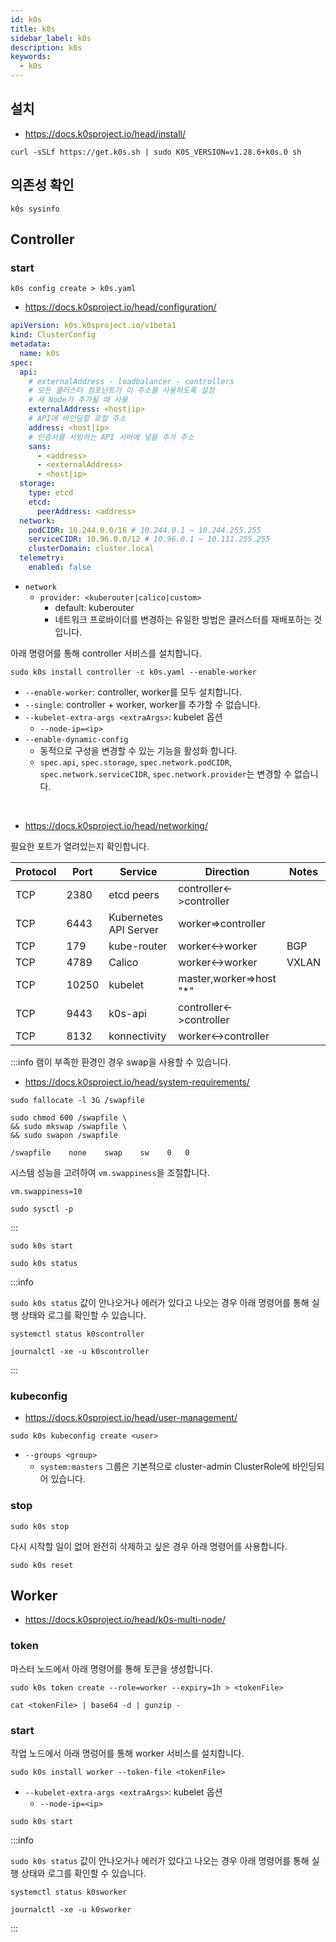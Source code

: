 ```yaml
---
id: k0s
title: k0s
sidebar_label: k0s
description: k0s
keywords:
  - k0s
---
```


## 설치

- https://docs.k0sproject.io/head/install/

```shell
curl -sSLf https://get.k0s.sh | sudo K0S_VERSION=v1.28.6+k0s.0 sh
```

## 의존성 확인

```shell
k0s sysinfo
```

## Controller

### start

```shell
k0s config create > k0s.yaml
```

- https://docs.k0sproject.io/head/configuration/

```yaml title="k0s.yaml"
apiVersion: k0s.k0sproject.io/v1beta1
kind: ClusterConfig
metadata:
  name: k0s
spec:
  api:
    # externalAddress - loadbalancer - controllers
    # 모든 클러스터 컴포넌트가 이 주소를 사용하도록 설정
    # 새 Node가 추가될 때 사용
    externalAddress: <host|ip>
    # API에 바인딩할 로컬 주소
    address: <host|ip>
    # 인증서를 서빙하는 API 서버에 넣을 추가 주소
    sans:
      - <address>
      - <externalAddress>
      - <host|ip>
  storage:
    type: etcd
    etcd:
      peerAddress: <address>
  network:
    podCIDR: 10.244.0.0/16 # 10.244.0.1 ~ 10.244.255.255
    serviceCIDR: 10.96.0.0/12 # 10.96.0.1 ~ 10.111.255.255
    clusterDomain: cluster.local
  telemetry:
    enabled: false
```

- `network`
  - `provider: <kuberouter|calico|custom>`
    - default: kuberouter
    - 네트워크 프로바이더를 변경하는 유일한 방법은 클러스터를 재배포하는 것입니다.

아래 명령어를 통해 controller 서비스를 설치합니다.

```shell
sudo k0s install controller -c k0s.yaml --enable-worker
```

- `--enable-worker`: controller, worker를 모두 설치합니다.
- `--single`: controller + worker, worker를 추가할 수 없습니다.
- `--kubelet-extra-args <extraArgs>`: kubelet 옵션
  - `--node-ip=<ip>`
- `--enable-dynamic-config`
  - 동적으로 구성을 변경할 수 있는 기능을 활성화 합니다.
  - `spec.api`, `spec.storage`, `spec.network.podCIDR`, `spec.network.serviceCIDR`, `spec.network.provider`는 변경할 수 없습니다.

<br />

- https://docs.k0sproject.io/head/networking/

필요한 포트가 열려있는지 확인합니다.

| Protocol | Port  | Service               | Direction                 | Notes |
| -------- | ----- | --------------------- | ------------------------- | ----- |
| TCP      | 2380  | etcd peers            | controller\<-\>controller |       |
| TCP      | 6443  | Kubernetes API Server | worker=\>controller       |       |
| TCP      | 179   | kube-router           | worker\<-\>worker         | BGP   |
| TCP      | 4789  | Calico                | worker\<-\>worker         | VXLAN |
| TCP      | 10250 | kubelet               | master,worker=\>host "\*" |       |
| TCP      | 9443  | k0s-api               | controller\<-\>controller |       |
| TCP      | 8132  | konnectivity          | worker\<-\>controller     |       |

:::info
램이 부족한 환경인 경우 swap을 사용할 수 있습니다.

- https://docs.k0sproject.io/head/system-requirements/

```shell
sudo fallocate -l 3G /swapfile
```

```shell
sudo chmod 600 /swapfile \
&& sudo mkswap /swapfile \
&& sudo swapon /swapfile
```

```shell title="/etc/fstab"
/swapfile    none    swap    sw    0   0
```

시스템 성능을 고려하여 `vm.swappiness`을 조절합니다.

```shell title="/etc/sysctl.conf"
vm.swappiness=10
```

```shell
sudo sysctl -p
```

:::

```shell
sudo k0s start
```

```shell
sudo k0s status
```

:::info

`sudo k0s status` 값이 안나오거나 에러가 있다고 나오는 경우 아래 명령어를 통해 실행 상태와 로그를 확인할 수 있습니다.

```shell
systemctl status k0scontroller
```

```shell
journalctl -xe -u k0scontroller
```

:::

### kubeconfig

- https://docs.k0sproject.io/head/user-management/

```shell
sudo k0s kubeconfig create <user>
```

- `--groups <group>`
  - `system:masters` 그룹은 기본적으로 cluster-admin ClusterRole에 바인딩되어 있습니다.

### stop

```shell
sudo k0s stop
```

다시 시작할 일이 없어 완전히 삭제하고 싶은 경우 아래 명령어를 사용합니다.

```shell
sudo k0s reset
```

## Worker

- https://docs.k0sproject.io/head/k0s-multi-node/

### token

마스터 노드에서 아래 명령어를 통해 토큰을 생성합니다.

```shell
sudo k0s token create --role=worker --expiry=1h > <tokenFile>
```

```shell
cat <tokenFile> | base64 -d | gunzip -
```

### start

작업 노드에서 아래 명렁어를 통해 worker 서비스를 설치합니다.

```shell
sudo k0s install worker --token-file <tokenFile>
```

- `--kubelet-extra-args <extraArgs>`: kubelet 옵션
  - `--node-ip=<ip>`

```shell
sudo k0s start
```

:::info

`sudo k0s status` 값이 안나오거나 에러가 있다고 나오는 경우 아래 명령어를 통해 실행 상태와 로그를 확인할 수 있습니다.

```shell
systemctl status k0sworker
```

```shell
journalctl -xe -u k0sworker
```

:::
